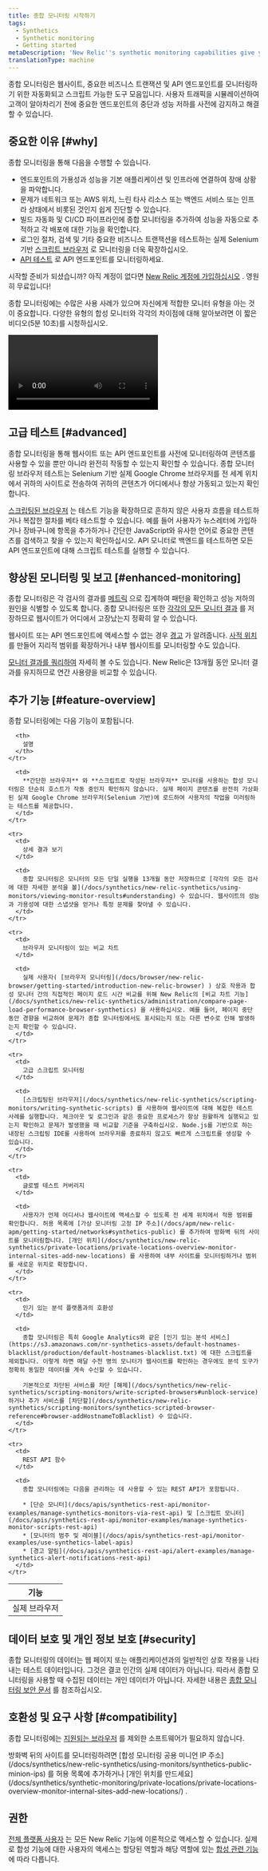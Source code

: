 ```yaml
---
title: 종합 모니터링 시작하기
tags:
  - Synthetics
  - Synthetic monitoring
  - Getting started
metaDescription: 'New Relic''s synthetic monitoring capabilities give you automated, scriptable tools to monitor your websites, critical business transactions, and API endpoints.'
translationType: machine
---
```


종합 모니터링은 웹사이트, 중요한 비즈니스 트랜잭션 및 API 엔드포인트를 모니터링하기 위한 자동화되고 스크립트 가능한 도구 모음입니다. 사용자 트래픽을 시뮬레이션하여 고객이 알아차리기 전에 중요한 엔드포인트의 중단과 성능 저하를 사전에 감지하고 해결할 수 있습니다.

## 중요한 이유 [#why]

종합 모니터링을 통해 다음을 수행할 수 있습니다.

* 엔드포인트의 가용성과 성능을 기본 애플리케이션 및 인프라에 연결하여 장애 상황을 파악합니다.
* 문제가 네트워크 또는 AWS 위치, 느린 타사 리소스 또는 백엔드 서비스 또는 인프라 상태에서 비롯된 것인지 쉽게 진단할 수 있습니다.
* 빌드 자동화 및 CI/CD 파이프라인에 종합 모니터링을 추가하여 성능을 자동으로 추적하고 각 배포에 대한 기능을 확인합니다.
* 로그인 절차, 검색 및 기타 중요한 비즈니스 트랜잭션을 테스트하는 실제 Selenium 기반 [스크립트 브라우저](/docs/synthetics/new-relic-synthetics/scripting-monitors/writing-synthetic-scripts) 로 모니터링을 더욱 확장하십시오.
* [API 테스트](/docs/synthetics/new-relic-synthetics/scripting-monitors/writing-api-tests) 로 API 엔드포인트를 모니터링하세요.

시작할 준비가 되셨습니까? 아직 계정이 없다면 [New Relic 계정에 가입하십시오](https://newrelic.com/signup) . 영원히 무료입니다!

종합 모니터링에는 수많은 사용 사례가 있으며 자신에게 적합한 모니터 유형을 아는 것이 중요합니다. 다양한 유형의 합성 모니터와 각각의 차이점에 대해 알아보려면 이 짧은 비디오(5분 10초)를 시청하십시오.

<Video
  id="EN5FkIW8YWk"
  type="youtube"
/>

## 고급 테스트 [#advanced]

종합 모니터링을 통해 웹사이트 또는 API 엔드포인트를 사전에 모니터링하여 콘텐츠를 사용할 수 있을 뿐만 아니라 완전히 작동할 수 있는지 확인할 수 있습니다. 종합 모니터링 브라우저 테스트는 Selenium 기반 실제 Google Chrome 브라우저를 전 세계 위치에서 귀하의 사이트로 전송하여 귀하의 콘텐츠가 어디에서나 항상 가동되고 있는지 확인합니다.

[스크립팅된 브라우저](/docs/synthetics/new-relic-synthetics/scripting-monitors/writing-synthetic-scripts) 는 테스트 기능을 확장하므로 흔하지 않은 사용자 흐름을 테스트하거나 복잡한 절차를 베타 테스트할 수 있습니다. 예를 들어 사용자가 뉴스레터에 가입하거나 장바구니에 항목을 추가하거나 간단한 JavaScript와 유사한 언어로 중요한 콘텐츠를 검색하고 찾을 수 있는지 확인하십시오. API 모니터로 백엔드를 테스트하면 모든 API 엔드포인트에 대해 스크립트 테스트를 실행할 수 있습니다.

## 향상된 모니터링 및 보고 [#enhanced-monitoring]

종합 모니터링은 각 검사의 결과를 [메트릭](/docs/synthetics/new-relic-synthetics/dashboards/synthetics-overview-dashboard) 으로 집계하여 패턴을 확인하고 성능 저하의 원인을 식별할 수 있도록 합니다. 종합 모니터링은 또한 [각각의 모든 모니터 결과](/docs/synthetics/new-relic-synthetics/using-monitors/viewing-monitor-results#understanding) 를 저장하므로 웹사이트가 어디에서 고장났는지 정확히 알 수 있습니다.

웹사이트 또는 API 엔드포인트에 액세스할 수 없는 경우 [경고](/docs/synthetics/new-relic-synthetics/using-monitors/alerting-synthetics) 가 알려줍니다. [사적 위치](/docs/synthetics/new-relic-synthetics/private-locations/private-locations-overview-monitor-internal-sites-add-new-locations) 를 만들어 지리적 범위를 확장하거나 내부 웹사이트를 모니터링할 수도 있습니다.

[모니터 결과를 쿼리하여](/docs/using-new-relic/data/understand-data/query-new-relic-data) 자세히 볼 수도 있습니다. New Relic은 13개월 동안 모니터 결과를 유지하므로 연간 사용량을 비교할 수 있습니다.

## 추가 기능 [#feature-overview]

종합 모니터링에는 다음 기능이 포함됩니다.

<table>
  <thead>
    <tr>
      <th width={200}>
        기능
      </th>

      <th>
        설명
      </th>
    </tr>
  </thead>

  <tbody>
    <tr>
      <td>
        실제 브라우저
      </td>

      <td>
        **간단한 브라우저** 와 **스크립트로 작성된 브라우저** 모니터를 사용하는 합성 모니터링은 단순히 호스트가 작동 중인지 확인하지 않습니다. 실제 페이지 콘텐츠를 완전히 가상화된 실제 Google Chrome 브라우저(Selenium 기반)에 로드하여 사용자의 작업을 미러링하는 테스트를 제공합니다.
      </td>
    </tr>

    <tr>
      <td>
        상세 결과 보기
      </td>

      <td>
        종합 모니터링은 모니터의 모든 단일 실행을 13개월 동안 저장하므로 [각각의 모든 검사에 대한 자세한 분석을 볼](/docs/synthetics/new-relic-synthetics/using-monitors/viewing-monitor-results#understanding) 수 있습니다. 웹사이트의 성능과 가용성에 대한 스냅샷을 얻거나 특정 문제를 찾아낼 수 있습니다.
      </td>
    </tr>

    <tr>
      <td>
        브라우저 모니터링이 있는 비교 차트
      </td>

      <td>
        실제 사용자( [브라우저 모니터링](/docs/browser/new-relic-browser/getting-started/introduction-new-relic-browser) ) 상호 작용과 합성 모니터 간의 직접적인 페이지 로드 시간 비교를 위해 New Relic의 [비교 차트 기능](/docs/synthetics/new-relic-synthetics/administration/compare-page-load-performance-browser-synthetics) 을 사용하십시오. 예를 들어, 페이지 중단 동안 경향을 비교하여 문제가 종합 모니터링에서도 표시되는지 또는 다른 변수로 인해 발생하는지 확인할 수 있습니다.
      </td>
    </tr>

    <tr>
      <td>
        고급 스크립트 모니터링
      </td>

      <td>
        [스크립팅된 브라우저](/docs/synthetics/new-relic-synthetics/scripting-monitors/writing-synthetic-scripts) 를 사용하여 웹사이트에 대해 복잡한 테스트 사례를 실행합니다. 체크아웃 및 로그인과 같은 중요한 프로세스가 항상 원활하게 실행되고 있는지 확인하고 문제가 발생했을 때 비교할 기준을 구축하십시오. Node.js를 기반으로 하는 내장된 스크립팅 IDE를 사용하여 브라우저를 종료하지 않고도 빠르게 스크립트를 생성할 수 있습니다.
      </td>
    </tr>

    <tr>
      <td>
        글로벌 테스트 커버리지
      </td>

      <td>
        사용자가 언제 어디서나 웹사이트에 액세스할 수 있도록 전 세계 위치에서 적용 범위를 확인합니다. 허용 목록에 [가상 모니터링 고정 IP 주소](/docs/apm/new-relic-apm/getting-started/networks#synthetics-public) 를 추가하여 방화벽 뒤의 사이트를 모니터링합니다. [개인 위치](/docs/synthetics/new-relic-synthetics/private-locations/private-locations-overview-monitor-internal-sites-add-new-locations) 를 사용하여 내부 사이트를 모니터링하거나 범위를 새로운 위치로 확장합니다.
      </td>
    </tr>

    <tr>
      <td>
        인기 있는 분석 플랫폼과의 호환성
      </td>

      <td>
        종합 모니터링은 특히 Google Analytics와 같은 [인기 있는 분석 서비스](https://s3.amazonaws.com/nr-synthetics-assets/default-hostnames-blacklist/production/default-hostnames-blacklist.txt) 에 대한 스크립트를 제외합니다. 이렇게 하면 매달 수천 명의 모니터가 웹사이트를 확인하는 경우에도 분석 도구가 정확히 동일한 데이터를 계속 수신할 수 있습니다.

        기본적으로 차단된 서비스를 차단 [해제](/docs/synthetics/new-relic-synthetics/scripting-monitors/write-scripted-browsers#unblock-service) 하거나 추가 서비스를 [차단할](/docs/synthetics/new-relic-synthetics/scripting-monitors/synthetics-scripted-browser-reference#browser-addHostnameToBlacklist) 수 있습니다.
      </td>
    </tr>

    <tr>
      <td>
        REST API 함수
      </td>

      <td>
        종합 모니터링에는 다음을 관리하는 데 사용할 수 있는 REST API가 포함됩니다.

        * [단순 모니터](/docs/apis/synthetics-rest-api/monitor-examples/manage-synthetics-monitors-via-rest-api) 및 [스크립트 모니터](/docs/apis/synthetics-rest-api/monitor-examples/manage-synthetics-monitor-scripts-rest-api)
        * [모니터의 범주 및 레이블](/docs/apis/synthetics-rest-api/monitor-examples/use-synthetics-label-apis)
        * [경고 알림](/docs/apis/synthetics-rest-api/alert-examples/manage-synthetics-alert-notifications-rest-api)
      </td>
    </tr>
  </tbody>
</table>

## 데이터 보호 및 개인 정보 보호 [#security]

종합 모니터링의 데이터는 웹 페이지 또는 애플리케이션과의 일반적인 상호 작용을 나타내는 테스트 데이터입니다. 그것은 결코 인간의 실제 데이터가 아닙니다. 따라서 종합 모니터링을 사용할 때 수집된 데이터는 개인 데이터가 아닙니다. 자세한 내용은 [종합 모니터링 보안 문서](/docs/synthetics/new-relic-synthetics/getting-started/security-new-relic-synthetics) 를 참조하십시오.

## 호환성 및 요구 사항 [#compatibility]

종합 모니터링에는 [지원되는 브라우저](/docs/apm/new-relic-apm/getting-started/supported-browsers) 를 제외한 소프트웨어가 필요하지 않습니다.

<Callout variant="important">
  방화벽 뒤의 사이트를 모니터링하려면 [합성 모니터링 공용 미니언 IP 주소](/docs/synthetics/new-relic-synthetics/using-monitors/synthetics-public-minion-ips) 를 허용 목록에 추가하거나 [개인 위치를 만드세요](/docs/synthetics/synthetic-monitoring/private-locations/private-locations-overview-monitor-internal-sites-add-new-locations/) .
</Callout>

## 권한

[전체 플랫폼 사용자](/docs/accounts/accounts-billing/new-relic-one-pricing-users/users-roles#user-type) 는 모든 New Relic 기능에 이론적으로 액세스할 수 있습니다. 실제로 합성 기능에 대한 사용자의 액세스는 할당된 역할과 해당 역할에 있는 [합성 관련 기능](/docs/synthetics/new-relic-synthetics/administration/synthetics-permissions-user-groups#synthetics) 에 따라 다릅니다.